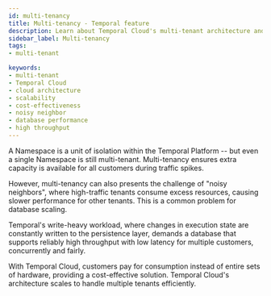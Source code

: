 ```yaml
---
id: multi-tenancy
title: Multi-tenancy - Temporal feature
description: Learn about Temporal Cloud's multi-tenant architecture and how it enhances scalability, efficiency, and cost-effectiveness.
sidebar_label: Multi-tenancy
tags:
- multi-tenant

keywords:
- multi-tenant
- Temporal Cloud
- cloud architecture
- scalability
- cost-effectiveness
- noisy neighbor 
- database performance
- high throughput
---
```



A Namespace is a unit of isolation within the Temporal Platform -- but even a single Namespace is still multi-tenant.
Multi-tenancy ensures extra capacity is available for all customers during traffic spikes.

However, multi-tenancy can also presents the challenge of "noisy neighbors", where high-traffic tenants consume excess resources, causing slower performance for other tenants.
This is a common problem for database scaling.

Temporal's write-heavy workload, where changes in execution state are constantly written to the persistence layer, demands a database that supports reliably high throughput with low latency for multiple customers, concurrently and fairly.

With Temporal Cloud, customers pay for consumption instead of entire sets of hardware, providing a cost-effective solution.
Temporal Cloud's architecture scales to handle multiple tenants efficiently.

<RelatedReadContainer>
  <RelatedReadItem path="https://docs.temporal.io/cloud/security#namespace-isolation" text="Namespace Isolation" archetype="cloud-guide" />
  <RelatedReadItem path="https://docs.temporal.io/cloud/pricing" text="Cost-effective Consumption" archetype="cloud-guide" />
</RelatedReadContainer>
